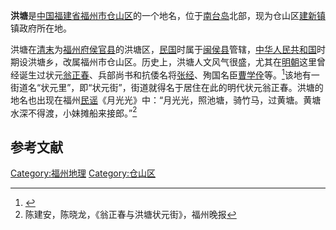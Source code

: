 '''洪塘'''是[[中国|中国]][[福建省|福建省]][[福州市|福州市]][[仓山区|仓山区]]的一个地名，位于[[南台岛|南台岛]]北部，现为仓山区[[建新镇_(福州市)|建新镇]]镇政府所在地。

洪塘在[[清末|清末]]为[[福州府|福州府]][[侯官县|侯官县]]的洪塘区，[[中華民國|民国]]时属于[[闽侯县|闽侯县]]管辖，[[中华人民共和国|中华人民共和国]]时期设洪塘乡，改属福州市仓山区。历史上，洪塘人文风气很盛，尤其在[[明朝|明朝]]这里曾经诞生过状元[[翁正春|翁正春]]、兵部尚书和抗倭名将[[张经|张经]]、殉国名臣[[曹学佺|曹学佺]]等。<ref>{{Cite book|url=https://www.worldcat.org/oclc/61427917|title=福州市地名志|last=福州市地方志编纂委员会|first=|last2=|date=2004|publisher=海潮摄影艺术出版社|year=2004|isbn=7806911073|edition=|location=福州|pages=|chapter=}}</ref>该地有一街道名“状元里”，即“状元街”，街道就得名于居住在此的明代状元翁正春。洪塘的地名也出现在福州[[民谣|民谣]]《月光光》中：“月光光，照池塘，骑竹马，过黄塘。黄塘水深不得渡，小妹摊船来接郎。”<ref name="《翁正春与洪塘状元街》">陈建安，陈晓龙，《翁正春与洪塘状元街》，福州晚报</ref>

==参考文献==
<div class="references-small">
<references />
</div>

{{中国地理小作品}}
[[Category:福州地理|Category:福州地理]]
[[Category:仓山区|Category:仓山区]]